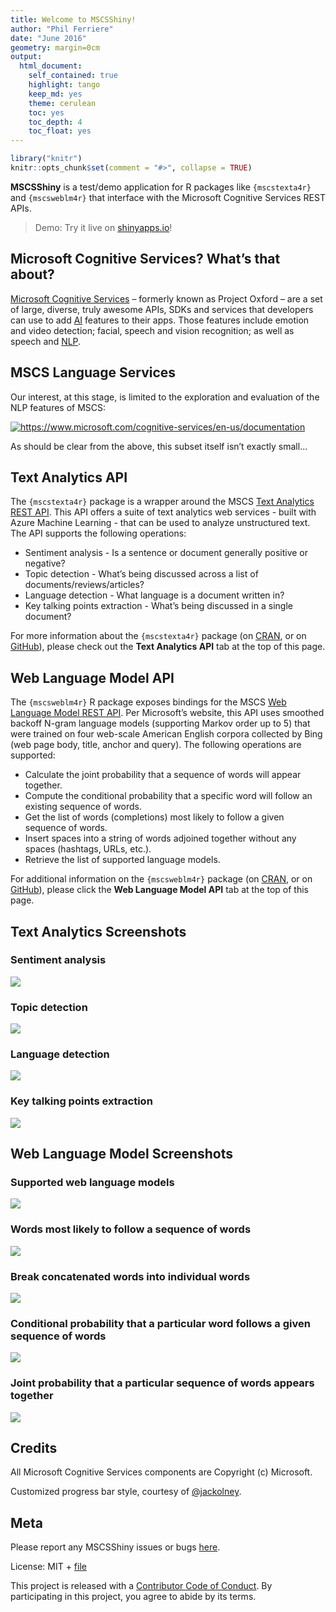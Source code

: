 ```yaml
---
title: Welcome to MSCSShiny!
author: "Phil Ferriere"
date: "June 2016"
geometry: margin=0cm
output:
  html_document:
    self_contained: true
    highlight: tango
    keep_md: yes
    theme: cerulean
    toc: yes
    toc_depth: 4
    toc_float: yes
---
```

```r
library("knitr")
knitr::opts_chunk$set(comment = "#>", collapse = TRUE)
```

**MSCSShiny** is a test/demo application for R packages like `{mscstexta4r}` and `{mscsweblm4r}` that interface with the Microsoft Cognitive Services REST APIs.

> Demo: Try it live on [shinyapps.io](https://philferriere.shinyapps.io/MSCSShiny)!

## Microsoft Cognitive Services? What's that about?

[Microsoft Cognitive Services](https://www.microsoft.com/cognitive-services/en-us/documentation)
-- formerly known as Project Oxford -- are a set of large, diverse, truly awesome APIs, SDKs and services that developers can use to add [AI](https://en.wikipedia.org/wiki/Artificial_intelligence) features to their apps. Those features include emotion and video detection; facial, speech and vision recognition; as well as speech and [NLP](https://en.wikipedia.org/wiki/Natural_language_processing).

## MSCS Language Services

Our interest, at this stage, is limited to the exploration and evaluation of the NLP features of MSCS:

[![https://www.microsoft.com/cognitive-services/en-us/documentation](img/MSCSEcosystem.png)](https://www.microsoft.com/cognitive-services/en-us/documentation)

As should be clear from the above, this subset itself isn't exactly small...

## Text Analytics API

The `{mscstexta4r}` package is a wrapper around the MSCS [Text Analytics REST API](https://www.microsoft.com/cognitive-services/en-us/text-analytics/documentation). This API offers a suite of text analytics web services - built with Azure Machine Learning - that can be used to analyze unstructured text. The API supports the following operations:

* Sentiment analysis - Is a sentence or document generally positive or negative?
* Topic detection - What's being discussed across a list of documents/reviews/articles?
* Language detection - What language is a document written in?
* Key talking points extraction - What's being discussed in a single document?

For more information about the `{mscstexta4r}` package (on [CRAN](https://cran.r-project.org/package=mscstexta4r), or on [GitHub](https://github.com/philferriere/mscstexta4r)), please check out the **Text Analytics API** tab at the top of this page.

## Web Language Model API

The `{mscsweblm4r}` R package exposes bindings for the MSCS [Web Language Model REST API](https://www.microsoft.com/cognitive-services/en-us/web-language-model-api/documentation). Per Microsoft's website, this API uses smoothed backoff N-gram language models (supporting Markov order up to 5) that were trained on four web-scale American English corpora collected by Bing (web page body, title, anchor and query). The following operations are supported:

* Calculate the joint probability that a sequence of words will appear together.
* Compute the conditional probability that a specific word will follow an existing sequence of words.
* Get the list of words (completions) most likely to follow a given sequence of words.
* Insert spaces into a string of words adjoined together without any spaces (hashtags, URLs, etc.).
* Retrieve the list of supported language models.

For additional information on the `{mscsweblm4r}` package (on [CRAN](https://cran.r-project.org/package=mscsweblm4r), or on [GitHub](https://github.com/philferriere/mscsweblm4r)), please click the **Web Language Model API** tab at the top of this page.

## Text Analytics Screenshots

### Sentiment analysis

![](img/SentimentAnalysis.png)

### Topic detection

![](img/TopicDetection.png)

### Language detection

![](img/LanguageDetection.png)

### Key talking points extraction

![](img/KeyPhrases.png)

## Web Language Model Screenshots

### Supported web language models

![](img/ListAvailableModels.png)

### Words most likely to follow a sequence of words

![](img/GenerateNextWords.png)

### Break concatenated words into individual words

![](img/BreakIntoWords.png)

### Conditional probability that a particular word follows a given sequence of words

![](img/ConditionalProbability.png)

### Joint probability that a particular sequence of words appears together

![](img/JointProbability.png)

## Credits

All Microsoft Cognitive Services components are Copyright (c) Microsoft.

Customized progress bar style, courtesy of [\@jackolney](https://github.com/jackolney).

## Meta

Please report any MSCSShiny issues or bugs [here](https://github.com/philferriere/mscsshiny/issues).

License: MIT + [file](./LICENSE)

This project is released with a [Contributor Code of Conduct](./CONDUCT.md). By
 participating in this project, you agree to abide by its terms.

